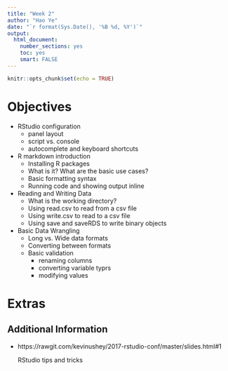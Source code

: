 ```yaml
---
title: "Week 2"
author: "Hao Ye"
date: "`r format(Sys.Date(), '%B %d, %Y')`"
output:
  html_document:
    number_sections: yes
    toc: yes
    smart: FALSE
---
```

```r
knitr::opts_chunk$set(echo = TRUE)
```

# Objectives
* RStudio configuration
    - panel layout
    - script vs. console
    - autocomplete and keyboard shortcuts
* R markdown introduction
    - Installing R packages
    - What is it? What are the basic use cases?
    - Basic formatting syntax
    - Running code and showing output inline
* Reading and Writing Data
    - What is the working directory?
    - Using read.csv to read from a csv file
    - Using write.csv to read to a csv file
    - Using save and saveRDS to write binary objects
* Basic Data Wrangling
    - Long vs. Wide data formats
    - Converting between formats
    - Basic validation
        - renaming columns
        - converting variable typrs
        - modifying values



# Extras

## Additional Information 

* https://rawgit.com/kevinushey/2017-rstudio-conf/master/slides.html#1

  RStudio tips and tricks



